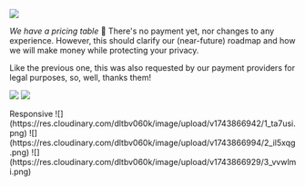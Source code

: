 
![](https://res.cloudinary.com/dltbv060k/image/upload/v1742050498/29-2_ivoyrb.png)

_We have a pricing table_ 🏦 There's no payment yet, nor changes to any experience. However, this should clarify our (near-future) roadmap and how we will make money while protecting your privacy.

Like the previous one, this was also requested by our payment providers for legal purposes, so, well, thanks them!

![](https://res.cloudinary.com/dltbv060k/image/upload/v1742050498/29-1_y5ks48.png)
![](https://res.cloudinary.com/dltbv060k/image/upload/v1742050497/29-3_bczmdi.png)

<ReleaseBuild>
Responsive
![](https://res.cloudinary.com/dltbv060k/image/upload/v1743866942/1_ta7usi.png)
![](https://res.cloudinary.com/dltbv060k/image/upload/v1743866994/2_il5xqg.png)
![](https://res.cloudinary.com/dltbv060k/image/upload/v1743866929/3_vvwlmi.png)
</ReleaseBuild>